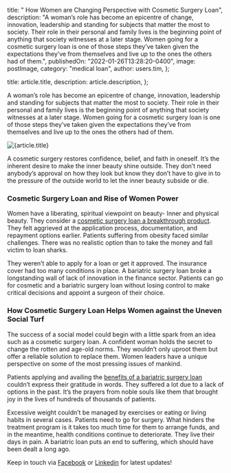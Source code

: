 
  title: " How Women are Changing Perspective with Cosmetic Surgery Loan",
  description:
    "A woman’s role has become an epicentre of change, innovation, leadership and standing for subjects that matter the most to society. Their role in their personal and family lives is the beginning point of anything that society witnesses at a later stage. Women going for a cosmetic surgery loan is one of those steps they’ve taken given the expectations they’ve from themselves and live up to the ones the others had of them.",
  publishedOn: "2022-01-26T13:28:20-0400",
  image: postImage,
  category: "medical loan",
  author: users.tim,
};

  title: article.title,
  description: article.description,
};


A woman’s role has become an epicentre of change, innovation, leadership and standing for subjects that matter the most to society. Their role in their personal and family lives is the beginning point of anything that society witnesses at a later stage. Women going for a cosmetic surgery loan is one of those steps they’ve taken given the expectations they’ve from themselves and live up to the ones the others had of them.

<Image src={postImage} alt={article.title} />

A cosmetic surgery restores confidence, belief, and faith in oneself. It’s the inherent desire to make the inner beauty shine outside. They don’t need anybody’s approval on how they look but know they don’t have to give in to the pressure of the outside world to let the inner beauty subside or die.

### Cosmetic Surgery Loan and Rise of Women Power

Women have a liberating, spiritual viewpoint on beauty- Inner and physical beauty. They consider a [cosmetic surgery loan a breakthrough product](https://medical.tlc.com.au/cosmetic-surgery/). They felt aggrieved at the application process, documentation, and repayment options earlier. Patients suffering from obesity faced similar challenges. There was no realistic option than to take the money and fall victim to loan sharks.

They weren’t able to apply for a loan or get it approved. The insurance cover had too many conditions in place. A bariatric surgery loan broke a longstanding wall of lack of innovation in the finance sector. Patients can go for cosmetic and a bariatric surgery loan without losing control to make critical decisions and appoint a surgeon of their choice.

### How Cosmetic Surgery Loan Helps Women against the Uneven Social Turf

The success of a social model could begin with a little spark from an idea such as a cosmetic surgery loan. A confident woman holds the secret to change the rotten and age-old norms. They wouldn’t only uproot them but offer a reliable solution to replace them. Women leaders have a unique perspective on some of the most pressing issues of mankind.

Patients applying and availing the [benefits of a bariatric surgery loan](https://medical.tlc.com.au/bariatric-surgery/) couldn’t express their gratitude in words. They suffered a lot due to a lack of options in the past. It’s the prayers from noble souls like them that brought joy in the lives of hundreds of thousands of patients.

Excessive weight couldn’t be managed by exercises or eating or living habits in several cases. Patients need to go for surgery. What hinders the treatment program is it takes too much time for them to arrange funds, and in the meantime, health conditions continue to deteriorate. They live their days in pain. A bariatric loan puts an end to suffering, which should have been dealt a long ago.

Keep in touch via [Facebook](https://www.facebook.com/totallifestylecredit/) or [Linkedin](https://www.linkedin.com/company/tlc-total-lifestyle-credit/) for latest updates!
